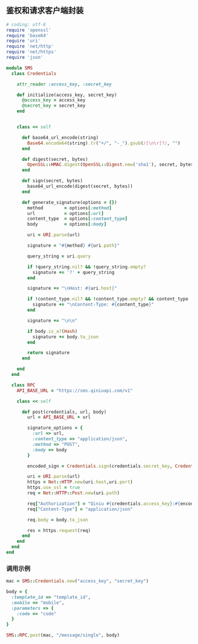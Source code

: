 ## 鉴权和请求客户端封装
```ruby
# coding: utf-8
require 'openssl'
require 'base64'
require 'uri'
require 'net/http'
require 'net/https'
require 'json'

module SMS
  class Credentials

    attr_reader :access_key, :secret_key

    def initialize(access_key, secret_key)
      @access_key = access_key
      @secret_key = secret_key
    end


    class << self

      def base64_url_encode(string)
        Base64.encode64(string).tr("+/", "-_").gsub(/[\n\r]?/, "")
      end

      def digest(secret, bytes)
        OpenSSL::HMAC.digest(OpenSSL::Digest.new('sha1'), secret, bytes)
      end

      def sign(secret, bytes)
        base64_url_encode(digest(secret, bytes))
      end

      def generate_signature(options = {})
        method        = options[:method]
        url           = options[:url]
        content_type  = options[:content_type]
        body          = options[:body]

        uri = URI.parse(url)

        signature = "#{method} #{uri.path}"

        query_string = uri.query

        if !query_string.nil? && !query_string.empty?
          signature += '?' + query_string
        end

        signature += "\nHost: #{uri.host}"

        if !content_type.nil? && !content_type.empty? && content_type != "application/octet-stream"
          signature += "\nContent-Type: #{content_type}"
        end

        signature += "\n\n"

        if body.is_a?(Hash)
          signature += body.to_json
        end

        return signature
      end

    end
  end

  class RPC
    API_BASE_URL = "https://sms.qiniuapi.com/v1"

    class << self

      def post(credentials, url, body)
        url = API_BASE_URL + url

        signature_options = {
          :url => url,
          :content_type => "application/json",
          :method => "POST",
          :body => body
        }

        encoded_sign = Credentials.sign(credentials.secret_key, Credentials.generate_signature(signature_options))

        uri = URI.parse(url)
        https = Net::HTTP.new(uri.host,uri.port)
        https.use_ssl = true
        req = Net::HTTP::Post.new(uri.path)

        req["Authorization"] = "Qiniu #{credentials.access_key}:#{encoded_sign}"
        req["Content-Type"] = "application/json"

        req.body = body.to_json

        res = https.request(req)
      end
    end
  end
end
```

### 调用示例
```ruby
mac = SMS::Credentials.new("access_key", "secret_key")

body = {
  :template_id => "template_id",
  :mobile => "mobile",
  :parameters => {
    :code => "code"
  }
}

SMS::RPC.post(mac, "/message/single", body)
```





